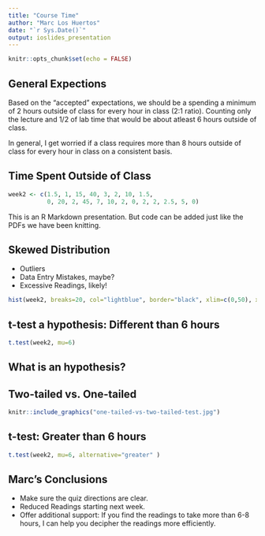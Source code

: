 ```yaml
---
title: "Course Time"
author: "Marc Los Huertos"
date: "`r Sys.Date()`"
output: ioslides_presentation
---
```


```r
knitr::opts_chunk$set(echo = FALSE)
```

## General Expections

Based on the "accepted" expectations, we should be a spending a minimum of 2 hours outside of class for every hour in class (2:1 ratio). Counting only the lecture and 1/2 of lab time that would be about atleast 6 hours outside of class. 

In general, I get worried if a class requires more than 8 hours outside of class for every hour in class on a consistent basis.

## Time Spent Outside of Class

```r

week2 <- c(1.5, 1, 15, 40, 3, 2, 10, 1.5, 
           0, 20, 2, 45, 7, 10, 2, 0, 2, 2, 2.5, 5, 0)

```

This is an R Markdown presentation. But code can be added just like the PDFs we have been knitting.


## Skewed Distribution

- Outliers
- Data Entry Mistakes, maybe?
- Excessive Readings, likely!
```r
hist(week2, breaks=20, col="lightblue", border="black", xlim=c(0,50), xlab="Time (hours)", main="Time spent outside in a week", ylab="Frequency")
```

## t-test a hypothesis: Different than 6 hours

```r
t.test(week2, mu=6)
```


## What is an hypothesis?


## Two-tailed vs. One-tailed

```r
knitr::include_graphics("one-tailed-vs-two-tailed-test.jpg")
```


## t-test: Greater than 6 hours

```r
t.test(week2, mu=6, alternative="greater" )
```

## Marc's Conclusions

- Make sure the quiz directions are clear.
- Reduced Readings starting next week.
- Offer additional support: If you find the readings to take more than 6-8 hours, I can help you decipher the readings more efficiently.





